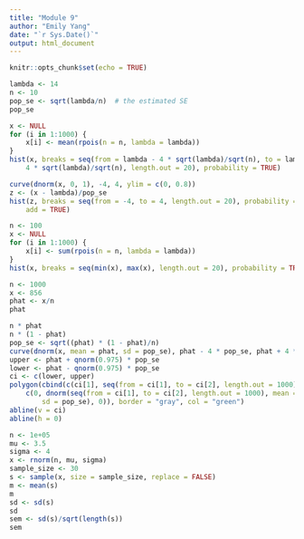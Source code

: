 ```yaml
---
title: "Module 9"
author: "Emily Yang"
date: "`r Sys.Date()`"
output: html_document
---
```


```r
knitr::opts_chunk$set(echo = TRUE)
```

```r
lambda <- 14
n <- 10
pop_se <- sqrt(lambda/n)  # the estimated SE
pop_se

x <- NULL
for (i in 1:1000) {
    x[i] <- mean(rpois(n = n, lambda = lambda))
}
hist(x, breaks = seq(from = lambda - 4 * sqrt(lambda)/sqrt(n), to = lambda +
    4 * sqrt(lambda)/sqrt(n), length.out = 20), probability = TRUE)

curve(dnorm(x, 0, 1), -4, 4, ylim = c(0, 0.8))
z <- (x - lambda)/pop_se
hist(z, breaks = seq(from = -4, to = 4, length.out = 20), probability = TRUE,
    add = TRUE)

n <- 100
x <- NULL
for (i in 1:1000) {
    x[i] <- sum(rpois(n = n, lambda = lambda))
}
hist(x, breaks = seq(min(x), max(x), length.out = 20), probability = TRUE)
```

```r
n <- 1000
x <- 856
phat <- x/n 
phat

n * phat
n * (1 - phat)
pop_se <- sqrt((phat) * (1 - phat)/n)
curve(dnorm(x, mean = phat, sd = pop_se), phat - 4 * pop_se, phat + 4 * pop_se)
upper <- phat + qnorm(0.975) * pop_se
lower <- phat - qnorm(0.975) * pop_se
ci <- c(lower, upper)
polygon(cbind(c(ci[1], seq(from = ci[1], to = ci[2], length.out = 1000), ci[2]),
    c(0, dnorm(seq(from = ci[1], to = ci[2], length.out = 1000), mean = phat,
        sd = pop_se), 0)), border = "gray", col = "green")
abline(v = ci)
abline(h = 0)

```

```r
n <- 1e+05
mu <- 3.5
sigma <- 4
x <- rnorm(n, mu, sigma)
sample_size <- 30
s <- sample(x, size = sample_size, replace = FALSE)
m <- mean(s)
m
sd <- sd(s)
sd
sem <- sd(s)/sqrt(length(s))
sem
```